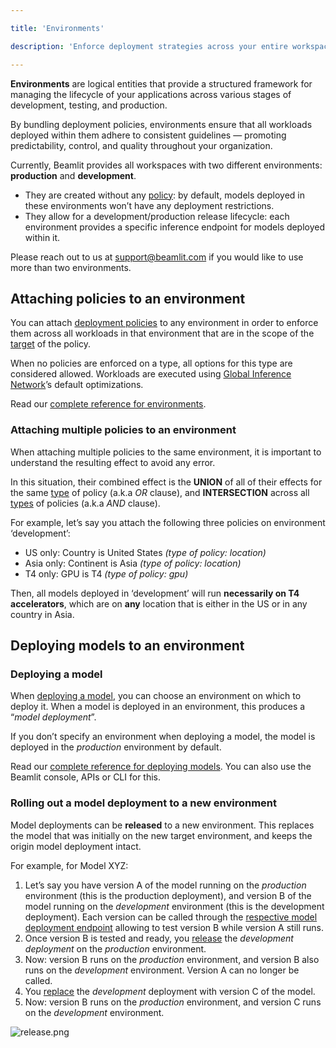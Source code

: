 ```yaml
---

title: 'Environments'

description: 'Enforce deployment strategies across your entire workspace.'

---
```


**Environments** are logical entities that provide a structured framework for managing the lifecycle of your applications across various stages of development, testing, and production.

By bundling deployment policies, environments ensure that all workloads deployed within them adhere to consistent guidelines — promoting predictability, control, and quality throughout your organization.

Currently, Beamlit provides all workspaces with two different environments: **production** and **development**. 

- They are created without any [policy](Policies.md): by default, models deployed in these environments won’t have any deployment restrictions.
- They allow for a development/production release lifecycle: each environment provides a specific inference endpoint for models deployed within it.

<Info>Please reach out to us at [support@beamlit.com](mailto:support@beamlit.com) if you would like to use more than two environments.</Info>

## **Attaching policies to an environment**

You can attach [deployment policies](Policies.md) to any environment in order to enforce them across all workloads in that environment that are in the scope of the [target](Policies.md) of the policy.

When no policies are enforced on a type, all options for this type are considered allowed. Workloads are executed using [Global Inference Network](../Models/Global-Inference-Network.md)’s default optimizations.

Read our [complete reference for environments](https://docs.beamlit.com/api-reference/environments/create-or-update-environment).

### Attaching multiple policies to an environment

When attaching multiple policies to the same environment, it is important to understand the resulting effect to avoid any error.

In this situation, their combined effect is the **UNION** of all of their effects for the same [type](Policies.md) of policy (a.k.a *OR* clause), and **INTERSECTION** across all [types](Policies.md) of policies (a.k.a *AND* clause).

For example, let’s say you attach the following three policies on environment ‘development’:

- US only: Country is United States *(type of policy: location)*
- Asia only: Continent is Asia *(type of policy: location)*
- T4 only: GPU is T4 *(type of policy: gpu)*

Then, all models deployed in ‘development’ will run **necessarily on T4 accelerators**, which are on **any** location that is either in the US or in any country in Asia. 

## **Deploying models to an environment**

### Deploying a model

When [deploying a model](../Models/Model-deployment.md), you can choose an environment on which to deploy it. When a model is deployed in an environment, this produces a “*model deployment*”.

If you don’t specify an environment when deploying a model, the model is deployed in the *production* environment by default.

Read our [complete reference for deploying models](https://docs.beamlit.com/api-reference/models/create-or-update-model-deployment). You can also use the Beamlit console, APIs or CLI for this.

### Rolling out a model deployment to a new environment

Model deployments can be **released** to a new environment. This replaces the model that was initially on the new target environment, and keeps the origin model deployment intact.

For example, for Model XYZ:

1. Let’s say you have version A of the model running on the *production* environment (this is the  production deployment), and version B of the model running on the *development* environment (this is the development deployment). Each version can be called through the [respective model deployment endpoint](../Models/Query-a-model.md) allowing to test version B while version A still runs.
2. Once version B is tested and ready, you [release](../Models/Model-deployment.md) the *development deployment* on the *production* environment.
3. Now: version B runs on the *production* environment, and version B also runs on the *development* environment. Version A can no longer be called.
4. You [replace](../Models/Model-deployment.md) the *development* deployment with version C of the model. 
5. Now: version B runs on the *production* environment, and version C runs on the *development* environment. 

![release.png](Environments/release.png)